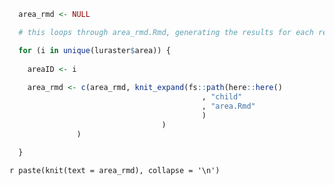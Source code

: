 
```r

  area_rmd <- NULL

  # this loops through area_rmd.Rmd, generating the results for each report card

  for (i in unique(luraster$area)) {
    
    areaID <- i
    
    area_rmd <- c(area_rmd, knit_expand(fs::path(here::here()
                                           , "child"
                                           , "area.Rmd"
                                           )
                                  )
               )
    
  }

```

`r paste(knit(text = area_rmd), collapse = '\n')`
